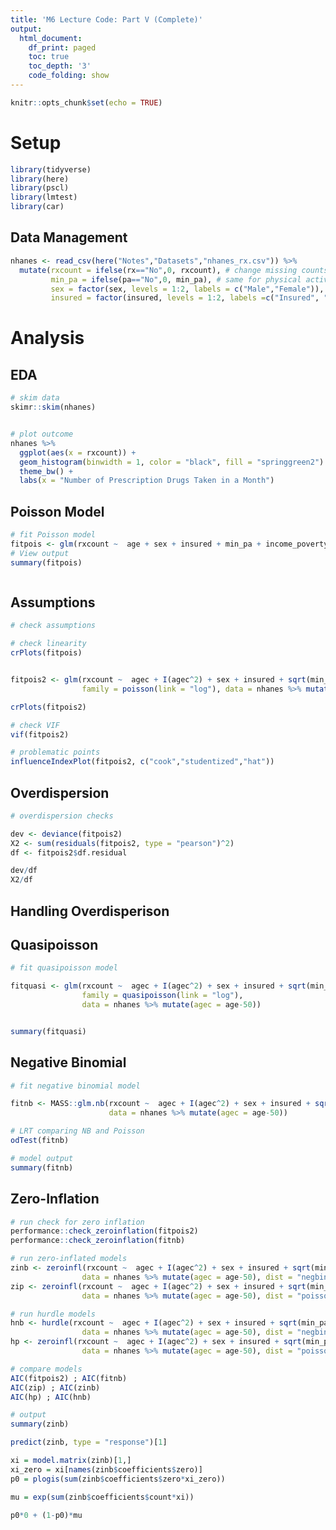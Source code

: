 ```yaml
---
title: 'M6 Lecture Code: Part V (Complete)'
output:
  html_document:
    df_print: paged
    toc: true
    toc_depth: '3'
    code_folding: show
---
```


```r
knitr::opts_chunk$set(echo = TRUE)
```

# Setup


```r
library(tidyverse)
library(here)
library(pscl)
library(lmtest)
library(car)

```

## Data Management


```r

nhanes <- read_csv(here("Notes","Datasets","nhanes_rx.csv")) %>%
  mutate(rxcount = ifelse(rx=="No",0, rxcount), # change missing counts to 0 based on binary variable for Rx
         min_pa = ifelse(pa=="No",0, min_pa), # same for physical activity
         sex = factor(sex, levels = 1:2, labels = c("Male","Female")), # make factor
         insured = factor(insured, levels = 1:2, labels =c("Insured", "Uninsured"))) # make factor

```

# Analysis

## EDA

```r

# skim data
skimr::skim(nhanes)


# plot outcome
nhanes %>%
  ggplot(aes(x = rxcount)) + 
  geom_histogram(binwidth = 1, color = "black", fill = "springgreen2") + 
  theme_bw() +
  labs(x = "Number of Prescription Drugs Taken in a Month")

```

## Poisson Model

```r
# fit Poisson model 
fitpois <- glm(rxcount ~  age + sex + insured + min_pa + income_poverty_ratio , data = nhanes, family = poisson(link = "log"))
# View output
summary(fitpois)



```

## Assumptions

```r
# check assumptions

# check linearity
crPlots(fitpois)


fitpois2 <- glm(rxcount ~  agec + I(agec^2) + sex + insured + sqrt(min_pa)+ income_poverty_ratio, 
                family = poisson(link = "log"), data = nhanes %>% mutate(agec = age-50))

crPlots(fitpois2)

# check VIF
vif(fitpois2)

# problematic points
influenceIndexPlot(fitpois2, c("cook","studentized","hat"))

```

## Overdispersion

```r

# overdispersion checks

dev <- deviance(fitpois2)
X2 <- sum(residuals(fitpois2, type = "pearson")^2)
df <- fitpois2$df.residual

dev/df
X2/df

```

## Handling Overdisperison

## Quasipoisson

```r

# fit quasipoisson model

fitquasi <- glm(rxcount ~  agec + I(agec^2) + sex + insured + sqrt(min_pa)+ income_poverty_ratio, 
                family = quasipoisson(link = "log"), 
                data = nhanes %>% mutate(agec = age-50))


summary(fitquasi)

```

## Negative Binomial

```r
# fit negative binomial model

fitnb <- MASS::glm.nb(rxcount ~  agec + I(agec^2) + sex + insured + sqrt(min_pa)+ income_poverty_ratio, 
                      data = nhanes %>% mutate(agec = age-50))

# LRT comparing NB and Poisson
odTest(fitnb)

# model output
summary(fitnb)


```

## Zero-Inflation

```r
# run check for zero inflation
performance::check_zeroinflation(fitpois2)
performance::check_zeroinflation(fitnb)

# run zero-inflated models
zinb <- zeroinfl(rxcount ~  agec + I(agec^2) + sex + insured + sqrt(min_pa)+ income_poverty_ratio | insured + income_poverty_ratio, 
                data = nhanes %>% mutate(agec = age-50), dist = "negbin")
zip <- zeroinfl(rxcount ~  agec + I(agec^2) + sex + insured + sqrt(min_pa)+ income_poverty_ratio | insured + income_poverty_ratio, 
                data = nhanes %>% mutate(agec = age-50), dist = "poisson")

# run hurdle models
hnb <- hurdle(rxcount ~  agec + I(agec^2) + sex + insured + sqrt(min_pa)+ income_poverty_ratio | insured + income_poverty_ratio, 
                data = nhanes %>% mutate(agec = age-50), dist = "negbin")
hp <- zeroinfl(rxcount ~  agec + I(agec^2) + sex + insured + sqrt(min_pa)+ income_poverty_ratio | insured + income_poverty_ratio, 
                data = nhanes %>% mutate(agec = age-50), dist = "poisson")

# compare models
AIC(fitpois2) ; AIC(fitnb)
AIC(zip) ; AIC(zinb)
AIC(hp) ; AIC(hnb)

# output
summary(zinb)

predict(zinb, type = "response")[1]

xi = model.matrix(zinb)[1,]
xi_zero = xi[names(zinb$coefficients$zero)]
p0 = plogis(sum(zinb$coefficients$zero*xi_zero))

mu = exp(sum(zinb$coefficients$count*xi))

p0*0 + (1-p0)*mu

```

